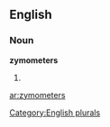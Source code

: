 ==English==

===Noun===
'''zymometers'''

# {{plural of|[[zymometer]]}}

[[Category:English plurals]]

[[ar:zymometers]]